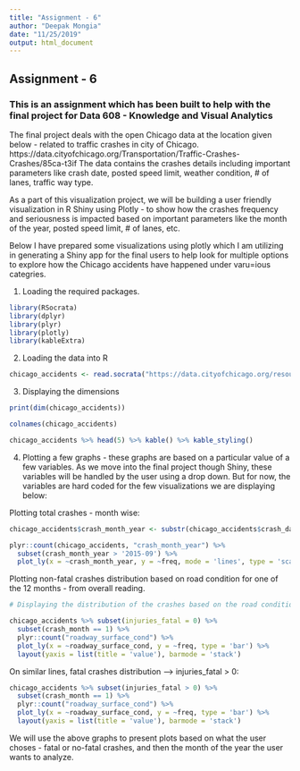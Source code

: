 ```yaml
---
title: "Assignment - 6"
author: "Deepak Mongia"
date: "11/25/2019"
output: html_document
---
```


## Assignment - 6

### This is an assignment which has been built to help with the final project for Data 608 - Knowledge and Visual Analytics

The final project deals with the open Chicago data at the location given below - related to traffic crashes in city of Chicago. https://data.cityofchicago.org/Transportation/Traffic-Crashes-Crashes/85ca-t3if
The data contains the crashes details including important parameters like crash date, posted speed limit, weather condition, # of lanes, traffic way type.

As a part of this visualization project, we will be building a user friendly visualization in R Shiny using Plotly - to show how the crashes frequency and seriousness is impacted based on important parameters like the month of the year, posted speed limit, # of lanes, etc.

Below I have prepared some visualizations using plotly which I am utilizing in generating a Shiny app for the final users to help look for multiple options to explore how the Chicago accidents have happened under varu=ious categries.

1. Loading the required packages.
```r
library(RSocrata)
library(dplyr)
library(plyr)
library(plotly)
library(kableExtra)
```


2. Loading the data into R
```r
chicago_accidents <- read.socrata("https://data.cityofchicago.org/resource/85ca-t3if.json")
```

3. Displaying the dimensions
```r
print(dim(chicago_accidents))

colnames(chicago_accidents)

chicago_accidents %>% head(5) %>% kable() %>% kable_styling()
```

4. Plotting a few graphs - these graphs are based on a particular value of a few variables. As we move into the final project though Shiny, these variables will be handled by the user using a drop down.
But for now, the variables are hard coded for the few visualizations we are displaying below:

Plotting total crashes - month wise:
```r
chicago_accidents$crash_month_year <- substr(chicago_accidents$crash_date, 1,7)

plyr::count(chicago_accidents, "crash_month_year") %>% 
  subset(crash_month_year > '2015-09') %>% 
  plot_ly(x = ~crash_month_year, y = ~freq, mode = 'lines', type = 'scatter')
```

Plotting non-fatal crashes distribution based on road condition for one of the 12 months - from overall reading.
```r

# Displaying the distribution of the crashes based on the road conditions for the month of January.

chicago_accidents %>% subset(injuries_fatal = 0) %>%
  subset(crash_month == 1) %>%
  plyr::count("roadway_surface_cond") %>%
  plot_ly(x = ~roadway_surface_cond, y = ~freq, type = 'bar') %>%
  layout(yaxis = list(title = 'value'), barmode = 'stack')
```

On similar lines, fatal crashes distribution --> injuries_fatal > 0:
```r
chicago_accidents %>% subset(injuries_fatal > 0) %>%
  subset(crash_month == 1) %>%
  plyr::count("roadway_surface_cond") %>%
  plot_ly(x = ~roadway_surface_cond, y = ~freq, type = 'bar') %>%
  layout(yaxis = list(title = 'value'), barmode = 'stack')
```

We will use the above graphs to present plots based on what the user choses - fatal or no-fatal crashes, and then the month of the year the user wants to analyze.